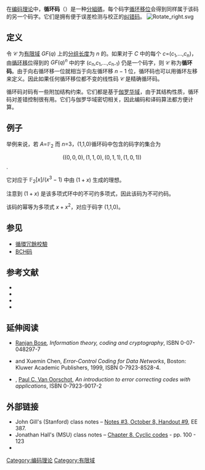 在[[编码理论|编码理论]]中，'''循环码'''（{{lang-en|'''cyclic code'''}}）是一种[[分組碼|分組碼]]，每个码字[[循环移位|循环移位]]会得到同样属于该码的另一个码字。它们是拥有便于误差检测与校正的[[前向錯誤更正|纠错码]]。
[[Image:Rotate_right.svg|thumb]]

==定义==
令 <math>\mathcal{C}</math> 为[[有限域|有限域]] <math>GF(q)</math> 上的[[分組碼|分组长度]]为 ''n'' 的{{le|线性码|linear code}}。如果对于 ''C'' 中的每个{{le|码字|codeword}} ''c''=(''c''<sub>1</sub>,...,''c''<sub>n</sub>)，由[[循环移位|循环移位]]得到的 <math>GF(q)^n</math> 中的字 (''c''<sub>n</sub>,''c''<sub>1</sub>,...,''c''<sub>n-1</sub>) 仍是一个码字，则 <math>\mathcal{C}</math> 称为'''循环码'''。由于向右循环移一位就相当于向左循环移 ''n'' − 1 位，循环码也可以用循环左移来定义。因此如果任何循环移位都不变的线性码 <math>\mathcal{C}</math> 是精确循环码。

循环码对码有一些附加结构约束。它们都是基于[[有限域|伽罗华域]]，由于其结构性质，循环码对差错控制很有用。它们与伽罗华域密切相关，因此编码和译码算法都方便计算。

==例子==
举例来说，若 ''A''=<math>\mathbb{F}_2</math> 而 ''n''=3，(1,1,0)循环码中包含的码字的集合为

:<math>((0,0,0), (1,1,0), (0,1,1), (1,0,1))\,</math>.

它对应于 <math>\mathbb{F}_2[x]/(x^3-1)</math> 中由 <math>(1+x)</math> 生成的理想。

注意到 <math>(1+x)</math> 是该多项式环中的不可约多项式，因此该码为不可约码。

该码的幂等为多项式 <math>x + x^2</math>，对应于码字 (1,1,0)。

==参见==
* [[循環冗餘校驗|循環冗餘校驗]]
* [[BCH码|BCH码]]

==参考文献==
* {{citation|last=Blahut|first=Richard E.|author-link=Richard Blahut|title=Algebraic Codes for Data Transmission|edition=2nd|publisher=[[劍橋大學出版社|Cambridge University Press]]|year=2003|isbn=0-521-55374-1}}
* {{citation|last=Hill|first=Raymond|title=A First Course In Coding Theory|publisher=[[牛津大學出版社|Oxford University Press]]|date=1988|isbn=0-19-853803-0}}
* {{citation|first1=F. J.|last1=MacWilliams|author1-link=F. J. MacWilliams|first2=N. J. A.|last2=Sloane|author2-link=N. J. A. Sloane|title=The Theory of Error-Correcting Codes|place=New York|publisher=North-Holland Publishing|year=1977|isbn=0-444-85011-2}}
* {{citation|first=J. H.|last=Van Lint|author-link=Jack van Lint|title=Introduction to Coding Theory|edition=3rd|series=[[數學研究生教材|Graduate Texts in Mathematics]] '''86'''|publisher=[[施普林格科学+商业媒体|Springer Verlag]]|year=1998|isbn=3-540-64133-5}}

==延伸阅读==
* [[Ranjan_Bose|Ranjan Bose]]'', Information theory, coding and cryptography'', ISBN 0-07-048297-7
* {{tsl|en|Irving S. Reed||Irving S. Reed}} and Xuemin Chen, ''Error-Control Coding for Data Networks'', Boston: Kluwer Academic Publishers, 1999, ISBN 0-7923-8528-4.
* {{tsl|en|Scott A. Vanstone||Scott A. Vanstone}}, [[Paul_C._Van_Oorschot|Paul C. Van Oorschot]], ''An introduction to error correcting codes with applications'', ISBN 0-7923-9017-2

==外部链接==
* John Gill's (Stanford) class notes – [https://web.archive.org/web/20121023015831/http://www.stanford.edu/class/ee387/handouts/notes3.pdf Notes #3, October 8, Handout #9], EE 387.
* Jonathan Hall's (MSU) class notes – [http://www.math.msu.edu/~jhall/classes/codenotes/Cyclic.pdf Chapter 8. Cyclic codes] {{Wayback|url=http://www.math.msu.edu/~jhall/classes/codenotes/Cyclic.pdf |date=20140314060948 }} - pp. 100 - 123
* {{MathWorld|title=循环码|urlname=CyclicCode|author=David Terr}}

[[Category:编码理论|Category:编码理论]]
[[Category:有限域|Category:有限域]]